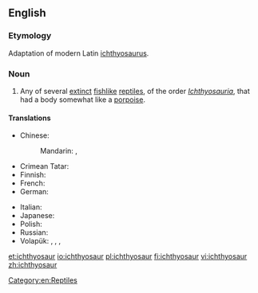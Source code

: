 ==English==

===Etymology===
Adaptation of modern Latin [[ichthyosaurus]].

===Noun===
{{wikipedia}}
{{en-noun|pl2=ichthyosauri}}

# Any of several [[extinct]] [[fishlike]] [[reptile]]s, of the order ''[[Ichthyosauria]]'', that had a body somewhat like a [[porpoise]].

====Translations====
{{trans-top|extinct reptile}}
* Chinese:
*: Mandarin: {{t|cmn|魚龍|sc=Hani}}, {{t|cmn|鱼龙|tr=yúlóng|sc=Hani}}
* Crimean Tatar: {{tø|crh|ihtiozavr}}
* Finnish: {{t+|fi|kalalisko}}
* French: {{t+|fr|ichtyosaure|m}}
* German: {{t-|de|Ichthyosaurier|m}}
{{trans-mid}}
* Italian: {{t-|it|ittiosauro|m}}
* Japanese: {{t-|ja|魚竜|tr=ぎょりゅう, gyoryū||sc=Jpan}}
* Polish: {{t-|pl|ichtiozaur|m}}
* Russian: {{t+|ru|ихтиозавр|m|sc=Cyrl|tr=ixtiozávr}}
* Volapük: {{qualifier|male or female}} {{t-|vo|liktiosaur}}, {{qualifier|male}} {{t-|vo|hiliktiosaur}}, {{qualifier|female}} {{t-|vo|jiliktiosaur}}, {{qualifier|male or female offspring, young}} {{t-|vo|liktiosaurül}}
{{trans-bottom}}

[[Category:en:Reptiles]]

[[et:ichthyosaur]]
[[io:ichthyosaur]]
[[pl:ichthyosaur]]
[[fi:ichthyosaur]]
[[vi:ichthyosaur]]
[[zh:ichthyosaur]]